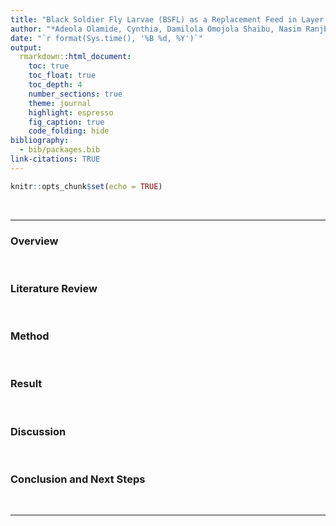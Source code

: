 ```yaml
---
title: "Black Soldier Fly Larvae (BSFL) as a Replacement Feed in Layer Poultry Diets"
author: "*Adeola Olamide, Cynthia, Damilola Omojola Shaibu, Nasim Ranjbar, Swe Zin Moe*"
date: "`r format(Sys.time(), '%B %d, %Y')`"
output:
  rmarkdown::html_document:
    toc: true 
    toc_float: true
    toc_depth: 4  
    number_sections: true  
    theme: journal
    highlight: espresso
    fig_caption: true
    code_folding: hide
bibliography:
  - bib/packages.bib
link-citations: TRUE
---
```


<style>
  .author {
    color: grey;
    margin-top: 20px;
    font-size: 20px;
  }
  .date {
  color: grey;
  margin-top: 20px;
  font-size: 16px;
}
</style>

```r
knitr::opts_chunk$set(echo = TRUE)
```

<br>

---

### Overview



<br>


### Literature Review



<br>


### Method



<br>

### Result


<br>

### Discussion



<br>

### Conclusion and Next Steps



<br>

---



